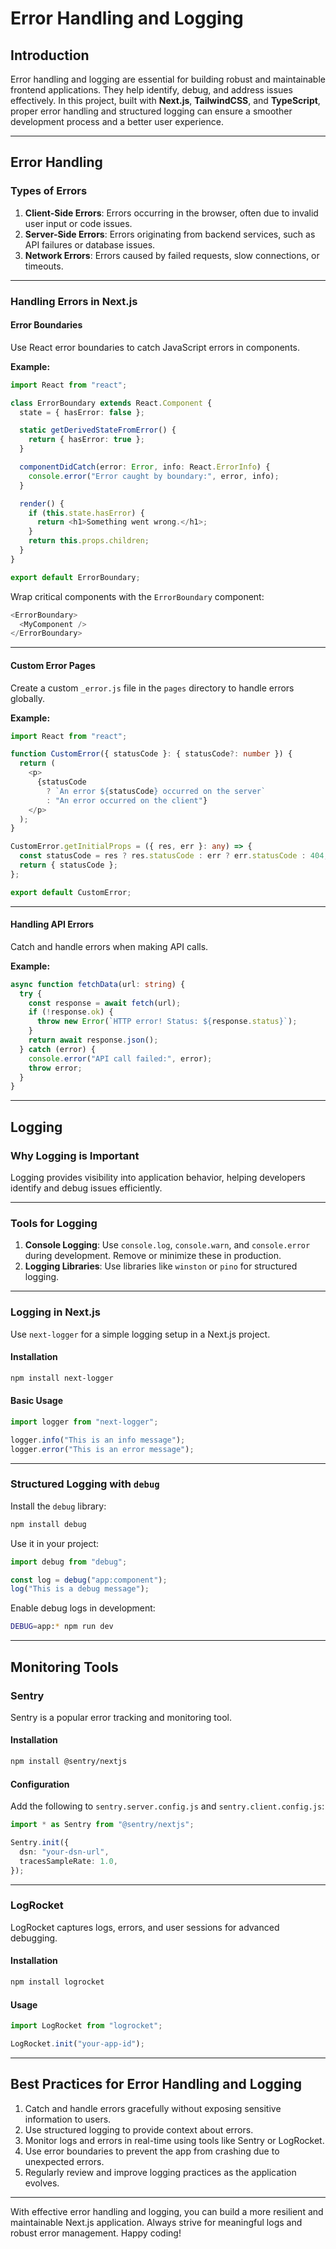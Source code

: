# Error Handling and Logging

## Introduction

Error handling and logging are essential for building robust and maintainable frontend applications. They help identify, debug, and address issues effectively. In this project, built with **Next.js**, **TailwindCSS**, and **TypeScript**, proper error handling and structured logging can ensure a smoother development process and a better user experience.

---

## Error Handling

### Types of Errors

1. **Client-Side Errors**: Errors occurring in the browser, often due to invalid user input or code issues.
2. **Server-Side Errors**: Errors originating from backend services, such as API failures or database issues.
3. **Network Errors**: Errors caused by failed requests, slow connections, or timeouts.

---

### Handling Errors in Next.js

#### Error Boundaries

Use React error boundaries to catch JavaScript errors in components.

**Example:**

```typescript
import React from "react";

class ErrorBoundary extends React.Component {
  state = { hasError: false };

  static getDerivedStateFromError() {
    return { hasError: true };
  }

  componentDidCatch(error: Error, info: React.ErrorInfo) {
    console.error("Error caught by boundary:", error, info);
  }

  render() {
    if (this.state.hasError) {
      return <h1>Something went wrong.</h1>;
    }
    return this.props.children;
  }
}

export default ErrorBoundary;
```

Wrap critical components with the `ErrorBoundary` component:

```typescript
<ErrorBoundary>
  <MyComponent />
</ErrorBoundary>
```

---

#### Custom Error Pages

Create a custom `_error.js` file in the `pages` directory to handle errors globally.

**Example:**

```typescript
import React from "react";

function CustomError({ statusCode }: { statusCode?: number }) {
  return (
    <p>
      {statusCode
        ? `An error ${statusCode} occurred on the server`
        : "An error occurred on the client"}
    </p>
  );
}

CustomError.getInitialProps = ({ res, err }: any) => {
  const statusCode = res ? res.statusCode : err ? err.statusCode : 404;
  return { statusCode };
};

export default CustomError;
```

---

#### Handling API Errors

Catch and handle errors when making API calls.

**Example:**

```typescript
async function fetchData(url: string) {
  try {
    const response = await fetch(url);
    if (!response.ok) {
      throw new Error(`HTTP error! Status: ${response.status}`);
    }
    return await response.json();
  } catch (error) {
    console.error("API call failed:", error);
    throw error;
  }
}
```

---

## Logging

### Why Logging is Important

Logging provides visibility into application behavior, helping developers identify and debug issues efficiently.

---

### Tools for Logging

1. **Console Logging**: Use `console.log`, `console.warn`, and `console.error` during development. Remove or minimize these in production.
2. **Logging Libraries**: Use libraries like `winston` or `pino` for structured logging.

---

### Logging in Next.js

Use `next-logger` for a simple logging setup in a Next.js project.

#### Installation

```bash
npm install next-logger
```

#### Basic Usage

```typescript
import logger from "next-logger";

logger.info("This is an info message");
logger.error("This is an error message");
```

---

### Structured Logging with `debug`

Install the `debug` library:

```bash
npm install debug
```

Use it in your project:

```typescript
import debug from "debug";

const log = debug("app:component");
log("This is a debug message");
```

Enable debug logs in development:

```bash
DEBUG=app:* npm run dev
```

---

## Monitoring Tools

### Sentry

Sentry is a popular error tracking and monitoring tool.

#### Installation

```bash
npm install @sentry/nextjs
```

#### Configuration

Add the following to `sentry.server.config.js` and `sentry.client.config.js`:

```typescript
import * as Sentry from "@sentry/nextjs";

Sentry.init({
  dsn: "your-dsn-url",
  tracesSampleRate: 1.0,
});
```

---

### LogRocket

LogRocket captures logs, errors, and user sessions for advanced debugging.

#### Installation

```bash
npm install logrocket
```

#### Usage

```typescript
import LogRocket from "logrocket";

LogRocket.init("your-app-id");
```

---

## Best Practices for Error Handling and Logging

1. Catch and handle errors gracefully without exposing sensitive information to users.
2. Use structured logging to provide context about errors.
3. Monitor logs and errors in real-time using tools like Sentry or LogRocket.
4. Use error boundaries to prevent the app from crashing due to unexpected errors.
5. Regularly review and improve logging practices as the application evolves.

---

With effective error handling and logging, you can build a more resilient and maintainable Next.js application. Always strive for meaningful logs and robust error management. Happy coding!
